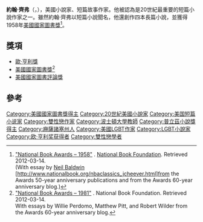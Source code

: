 {{Infobox writer
| name             = 約翰·齊弗<br />John Cheever
| image            = Johncheever.jpg
| birth_name       = 約翰·威廉·齊弗
| birth_date       = {{Birth date|1912|5|27}} 
| birth_place      = {{USA}}[[昆西_(麻薩諸塞州)|昆西 (麻薩諸塞州)]]
| death_date       = {{Death date and age|1982|6|18|1912|5|27}}
| death_place      = {{USA}}[[紐約|紐約]]Ossining
| occupation       = 作家、小說家
| nationality      = {{USA}}
| period           = [[20世紀|20世紀]]
| genre            = [[虛構作品|虛構作品]]、[[短篇小說|短篇小說]]
| movement         = [[象徵主義|象徵主義]]
| notableworks     = {{hlist|''The Enormous Radio''|''The Five-Forty-Eight''|''The Wapshot Chronicle''|''The Swimmer''|''The Wapshot Scandal''|''Bullet Park''|''Falconer''|''Oh What a Paradise It Seems''}}
| spouse           = {{marriage|Mary Winternitz|1941|1982|end=d.}}
| children         = Susan<br>Benjamin<br>Federico 
| awards           = [[普立茲小說獎|普立茲小說獎]]（1979）<br>{{link-en|全美批評家協會獎|National Book Critics Circle Award}}（1981）
| years_active     = 1935–1982
}}
'''約翰·齊弗'''（{{lang-en|'''John Cheever'''}}，{{bd|1912年|5月27日|1982年|6月18日||}}），美國小說家、短篇故事作家。他被認為是20世紀最重要的短篇小說作家之一。雖然約翰·齊弗以短篇小說聞名，他還創作四本長篇小說，並獲得1958年[[美國國家圖書獎|美國國家圖書獎]]<ref name=nba1958>[http://www.nationalbook.org/nba1958.html "National Book Awards – 1958"] {{Wayback|url=http://www.nationalbook.org/nba1958.html |date=20151019034308 }}. [[National_Book_Foundation|National Book Foundation]]. Retrieved 2012-03-14. <br>(With essay by [[Neil_Baldwin|Neil Baldwin]] [http://www.nationalbook.org/nbaclassics_jcheever.html]from the Awards 50-year anniversary publications and {{Wayback|url=http://www.nationalbook.org/nbaclassics_jcheever.html |date=20151019034308 }} from the Awards 60-year anniversary blog.)</ref>。

==獎項==
*[[歐·亨利獎|歐·亨利獎]]
*[[美國國家圖書獎|美國國家圖書獎]]<ref name=nba1981>[http://www.nationalbook.org/nba1981.html "National Book Awards – 1981"] {{Wayback|url=http://www.nationalbook.org/nba1981.html |date=20180323150955 }}. National Book Foundation. Retrieved 2012-03-14. <br>With essays by Willie Perdomo, Matthew Pitt, and Robert Wilder from the Awards 60-year anniversary blog.</ref>
*[[美國國家圖書評論獎|美國國家圖書評論獎]]

==參考==
{{reflist}}
{{普立茲小說獎}}
{{Authority control}}
{{DEFAULTSORT:Cheever, John}}
[[Category:美國國家圖書獎得主|Category:美國國家圖書獎得主]]
[[Category:20世紀美國小說家|Category:20世紀美國小說家]]
[[Category:美国短篇小说家|Category:美国短篇小说家]]
[[Category:雙性戀作家|Category:雙性戀作家]]
[[Category:波士頓大學教師|Category:波士頓大學教師]]
[[Category:普立茲小說獎得主|Category:普立茲小說獎得主]]
[[Category:麻薩諸塞州人|Category:麻薩諸塞州人]]
[[Category:美國LGBT作家|Category:美國LGBT作家]]
[[Category:LGBT小說家|Category:LGBT小說家]]
[[Category:欧·亨利奖获得者|Category:欧·亨利奖获得者]]
[[Category:雙性戀學者|Category:雙性戀學者]]